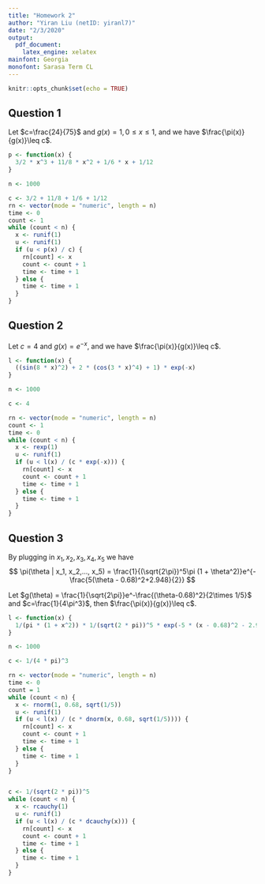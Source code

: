 ```yaml
---
title: "Homework 2"
author: "Yiran Liu (netID: yiranl7)"
date: "2/3/2020"
output:
  pdf_document:
    latex_engine: xelatex
mainfont: Georgia
monofont: Sarasa Term CL
---
```


```r
knitr::opts_chunk$set(echo = TRUE)
```

## Question 1

Let $c=\frac{24}{75}$ and $g(x)=1, 0\leq x \leq 1$, and we have $\frac{\pi(x)}{g(x)}\leq c$.

```r
p <- function(x) {
  3/2 * x^3 + 11/8 * x^2 + 1/6 * x + 1/12
}

n <- 1000

c <- 3/2 + 11/8 + 1/6 + 1/12
rn <- vector(mode = "numeric", length = n)
time <- 0
count <- 1
while (count < n) {
  x <- runif(1)
  u <- runif(1)
  if (u < p(x) / c) {
    rn[count] <- x
    count <- count + 1
    time <- time + 1
  } else {
    time <- time + 1
  }
}
```

## Question 2

Let $c=4$ and $g(x)=e^{-x}$, and we have $\frac{\pi(x)}{g(x)}\leq c$.

```r
l <- function(x) {
  ((sin(8 * x)^2) + 2 * (cos(3 * x)^4) + 1) * exp(-x)  
}

n <- 1000

c <- 4

rn <- vector(mode = "numeric", length = n)
count <- 1
time <- 0
while (count < n) {
  x <- rexp(1)
  u <- runif(1)
  if (u < l(x) / (c * exp(-x))) {
    rn[count] <- x
    count <- count + 1
    time <- time + 1
  } else {
    time <- time + 1
  }
}
```

## Question 3

By plugging in $x_1, x_2, x_3, x_4, x_5$ we have
$$
\pi(\theta | x_1, x_2,..., x_5) = \frac{1}{(\sqrt{2\pi})^5\pi (1 + \theta^2)}e^{-\frac{5(\theta - 0.68)^2+2.948}{2}}
$$

Let $g(\theta) = \frac{1}{\sqrt{2\pi}}e^-\frac{(\theta-0.68)^2}{2\times 1/5}$ and $c=\frac{1}{4\pi^3}$, then $\frac{\pi(x)}{g(x)}\leq c$.

```r
l <- function(x) {
  1/(pi * (1 + x^2)) * 1/(sqrt(2 * pi))^5 * exp(-5 * (x - 0.68)^2 - 2.948)
}

n <- 1000

c <- 1/(4 * pi)^3

rn <- vector(mode = "numeric", length = n)
time <- 0
count = 1
while (count < n) {
  x <- rnorm(1, 0.68, sqrt(1/5))
  u <- runif(1)
  if (u < l(x) / (c * dnorm(x, 0.68, sqrt(1/5)))) {
    rn[count] <- x
    count <- count + 1 
    time <- time + 1
  } else {
    time <- time + 1
  }
}


c <- 1/(sqrt(2 * pi))^5
while (count < n) {
  x <- rcauchy(1)
  u <- runif(1)
  if (u < l(x) / (c * dcauchy(x))) {
    rn[count] <- x
    count <- count + 1 
    time <- time + 1
  } else {
    time <- time + 1
  }
}
```
